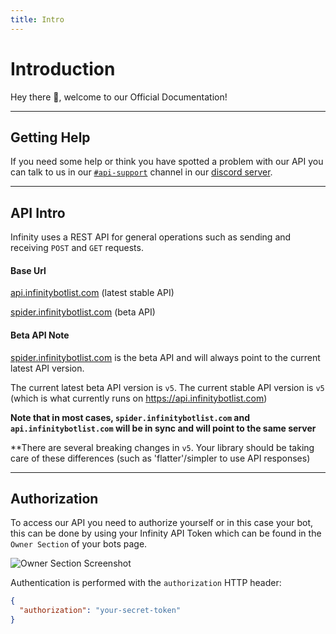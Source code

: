 ```yaml
---
title: Intro
---
```


# Introduction

Hey there 👋, welcome to our Official Documentation!

---

## Getting Help

If you need some help or think you have spotted a problem with our API you can talk to us in our
[`#api-support`](https://discord.com/channels/758641373074423808/826363644295643136) channel in our [discord server](https://infinitybotlist.com/discord).

---

## API Intro

Infinity uses a REST API for general operations such as sending and receiving `POST` and `GET` requests.

#### Base Url

[api.infinitybotlist.com](https://api.infinitybotlist.com) (latest stable API)

[spider.infinitybotlist.com](https://spider.infinitybotlist.com) (beta API)

#### Beta API Note

[spider.infinitybotlist.com](https://spider.infinitybotlist.com) is the beta API and will always point to the current latest API version.

The current latest beta API version is `v5`. The current stable API version is `v5` (which is what currently runs on https://api.infinitybotlist.com)

**Note that in most cases, `spider.infinitybotlist.com` and `api.infinitybotlist.com` will be in sync and will point to the same server**

\*\*There are several breaking changes in `v5`. Your library should be taking care of these differences (such as 'flatter'/simpler to use API responses)

---

## Authorization

To access our API you need to authorize yourself or in this case your bot, this can be done by using your Infinity API Token which can be found in the `Owner Section` of your bots page.

![Owner Section Screenshot](https://media.discordapp.net/attachments/832011830238248961/871632845821591562/image0.png)

Authentication is performed with the `authorization` HTTP header:

```json
{
  "authorization": "your-secret-token"
}
```
